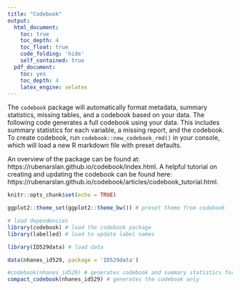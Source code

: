 ```yaml
---
title: "Codebook"
output:
  html_document:
    toc: true
    toc_depth: 4
    toc_float: true
    code_folding: 'hide'
    self_contained: true
  pdf_document:
    toc: yes
    toc_depth: 4
    latex_engine: xelatex
---
```


The `codebook` package will automatically format metadata, summary statistics, missing tables, and a codebook based on your data. The following code generates a full codebook using your data. This includes summary statistics for each variable, a missing report, and the codebook. To create codebook, run `codebook::new_codebook_rmd()` in your console, which will load a new R markdown file with preset defaults. 

An overview of the package can be found at: https://rubenarslan.github.io/codebook/index.html. A helpful tutorial on creating and updating the codebook can be found here:  https://rubenarslan.github.io/codebook/articles/codebook_tutorial.html. 

```r
knitr::opts_chunk$set(echo = TRUE)

ggplot2::theme_set(ggplot2::theme_bw()) # preset theme from codebook

# load dependencies
library(codebook) # load the codebook package
library(labelled) # load to update label names
```

```r
library(ID529data) # load data 

data(nhanes_id529, package = 'ID529data')

#codebook(nhanes_id529) # generates codebook and summary statistics for each variable
compact_codebook(nhanes_id529) # generates the codebook only
```


